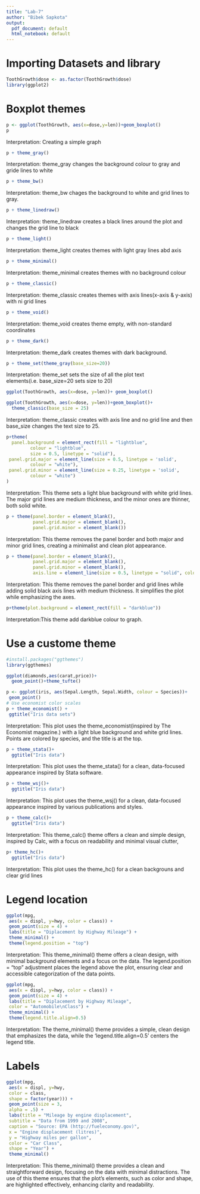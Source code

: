 ```yaml
---
title: "Lab-7"
author: "Bibek Sapkota"
output:
  pdf_document: default
  html_notebook: default
---
```


# Importing Datasets and library
```r
ToothGrowth$dose <- as.factor(ToothGrowth$dose)
library(ggplot2)
```

# Boxplot themes
```r
p <- ggplot(ToothGrowth, aes(x=dose,y=len))+geom_boxplot()
p
```
Interpretation: Creating a simple graph


```r
p + theme_gray()
```
Interpretation: theme_gray changes the background colour to gray and gride lines to white

```r
p + theme_bw()
```
Interpretation: theme_bw chages the background to white and grid lines to gray.

```r
p + theme_linedraw()
```
Interpretation: theme_linedraw creates a black lines around the plot and changes the grid line to black

```r
p + theme_light()
```
Interpretation: theme_light creates themes with light gray lines  abd axis

```r
p + theme_minimal()
```
Interpretation: theme_minimal creates themes with no background colour

```r
p + theme_classic()
```
Interpretation: theme_classic creates themes with axis lines(x-axis & y-axis) with ni grid lines

```r
p + theme_void()
```
Interpretation: theme_void creates theme empty, with non-standard coordinates

```r
p + theme_dark()
```
Interpretation: theme_dark creates themes with dark background.

```r
p + theme_set(theme_gray(base_size=20))
```
Interpretation: theme_set sets the size of all the plot text elements(i.e. base_size=20 sets size to 20)

```r
ggplot(ToothGrowth, aes(x=dose, y=len))+ geom_boxplot()
```

```r
ggplot(ToothGrowth, aes(x=dose, y=len))+geom_boxplot()+
  theme_classic(base_size = 25)
```
Interpretation: theme_classic creates with axis line and no grid line and then base_size changes the text size to 25.

```r
p+theme(
  panel.background = element_rect(fill = "lightblue",
         colour = "lightblue",
         size = 0.5, linetype = "solid"),
 panel.grid.major = element_line(size = 0.5, linetype = 'solid',
         colour = "white"), 
 panel.grid.minor = element_line(size = 0.25, linetype = 'solid',
         colour = "white")
)
```
Interpretation: This theme sets a light blue background with white grid lines. The major grid lines are medium thickness, and the minor ones are thinner, both solid white.

```r
p + theme(panel.border = element_blank(),
          panel.grid.major = element_blank(),
          panel.grid.minor = element_blank())
```
Interpretation: This theme removes the panel border and both major and minor grid lines, creating a minimalist and clean plot appearance.

```r
p + theme(panel.border = element_blank(),
          panel.grid.major = element_blank(),
          panel.grid.minor = element_blank(),
          axis.line = element_line(size = 0.5, linetype = "solid", colour="black"))
```
Interpretation: This theme removes the panel border and grid lines while adding solid black axis lines with medium thickness. It simplifies the plot while emphasizing the axes.

```r
p+theme(plot.background = element_rect(fill = "darkblue"))
```
Interpretation:This theme add darkblue colour to graph.

# Use a custome theme
```r
#install.packages("ggthemes")
library(ggthemes)
```


```r
ggplot(diamonds,aes(carat,price))+
  geom_point()+theme_tufte()
```


```r
p <- ggplot(iris, aes(Sepal.Length, Sepal.Width, colour = Species))+
 geom_point()
# Use economist color scales
p + theme_economist() +
 ggtitle("Iris data sets")
```
Interpretation: This plot uses the theme_economist(inspired by The Economist magazine.) with a light blue background and white grid lines. Points are colored by species, and the title is at the top. 

```r
p + theme_stata()+
  ggtitle("Iris data")
```
Interpretation: This plot uses the theme_stata() for a clean, data-focused appearance inspired by Stata software. 

```r
p + theme_wsj()+
  ggtitle("Iris data")
```
Interpretation: This plot uses the theme_wsj() for a clean, data-focused appearance inspired by various publications and styles.

```r
p + theme_calc()+
  ggtitle("Iris data")
```
Interpretation:  This theme_calc() theme offers a clean and simple design, inspired by Calc, with a focus on readability and minimal visual clutter,

```r
p+ theme_hc()+
  ggtitle("Iris data")
```
Interpretation:  This plot uses the theme_hc() for a clean backgrouns and clear grid lines

# Legend location
```r
ggplot(mpg,
 aes(x = displ, y=hwy, color = class)) +
 geom_point(size = 4) +
 labs(title = "Diplacement by Highway Mileage") +
 theme_minimal() +
 theme(legend.position = "top") 
```
Interpretation: This theme_minimal() theme offers a clean design, with minimal background elements and a focus on the data. The legend.position = "top" adjustment places the legend above the plot, ensuring clear and accessible categorization of the data points.

```r
ggplot(mpg,
 aes(x = displ, y=hwy, color = class)) +
 geom_point(size = 4) +
 labs(title = "Diplacement by Highway Mileage",
 color = "Automobile\nClass") +
 theme_minimal() +
 theme(legend.title.align=0.5)
```
Interpretation: The theme_minimal() theme provides a simple, clean design that emphasizes the data, while the 'legend.title.align=0.5' centers the legend title.


# Labels 

```r
ggplot(mpg,
 aes(x = displ, y=hwy,
 color = class,
 shape = factor(year))) +
 geom_point(size = 3,
 alpha = .5) +
 labs(title = "Mileage by engine displacement",
 subtitle = "Data from 1999 and 2008",
 caption = "Source: EPA (http://fueleconomy.gov)",
 x = "Engine displacement (litres)",
 y = "Highway miles per gallon",
 color = "Car Class",
 shape = "Year") +
 theme_minimal()
```
Interpretation: This theme_minimal() theme provides a clean and straightforward design, focusing on the data with minimal distractions. The use of this theme ensures that the plot’s elements, such as color and shape, are highlighted effectively, enhancing clarity and readability.



















